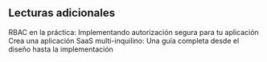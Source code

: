 ## Lecturas adicionales

<Url href="/use-cases/authorization/rbac-in-practice">
  RBAC en la práctica: Implementando autorización segura para tu aplicación
</Url>
<Url href="/use-cases/multi-tenancy/build-multi-tenant-saas-application">
  Crea una aplicación SaaS multi-inquilino: Una guía completa desde el diseño hasta la
  implementación
</Url>
